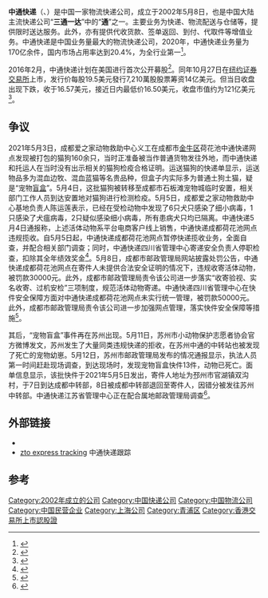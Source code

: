{{redirect2|中通|日本福島縣的地理分區|中通 (福島縣)}}
{{Infobox_Company 
| name = 中通快递
| foundation = 2002年5月8日
| location   = {{CHN}}上海市青浦区华新镇华志路1685号
| key_people =赖梅松（董事长）
| industry = [[快递|快递]]、[[物流|物流]]
| traded_as = {{NYSE|ZTO}}<BR>{{hkex|2057}}
| products = 快递服务、物流服务
| num_employees = 10万人<ref>{{cite web |url=http://www.zto.cn/Company.htm |title=存档副本 |accessdate=2014-05-15 |deadurl=yes |archiveurl=https://web.archive.org/web/20140517154845/http://www.zto.cn/Company.htm |archivedate=2014-05-17 }} 中通快递公司介绍</ref>
| major_shareholder =賴海松26.5%和77.7%投票權
| homepage =http://www.zto.com/
| company_name_en = ZTO Express
| company_logo = ZTO Express.png
| company_type = [[快递公司|快递公司]]、[[物流公司|物流公司]]
| company_slogan = 譽滿中華　通達天下
}}
'''中通快递'''（{{NYSE|ZTO}}、{{hkex|2057}}）是中国一家物流快递公司，成立于2002年5月8日，也是中国大陆主流快递公司“'''三通一达'''”中的“'''通'''”之一。主要业务为快递、物流配送与仓储等，提供限时送达服务。此外，亦有提供代收货款、签单返回、到付、代取件等增值业务。中通快递是中国业务量最大的物流快递公司，2020年，中通快递业务量为170亿余件，国内市场占用率达到20.4%，为全行业第一<ref>{{Cite web|title=市占率全行业第一，中通地位稳了？|url=https://tech.ifeng.com/c/84iESFjFsCB|accessdate=2021-04-13|work=tech.ifeng.com|archive-date=2021-04-13|archive-url=https://web.archive.org/web/20210413180214/https://tech.ifeng.com/c/84iESFjFsCB}}</ref>。

2016年2月，中通快递计划在美国进行首次公开募股<ref>{{cite news|title=中通快递计划在美国上市 融资10亿-20亿美元|url=http://cn.wsj.com/gb/20160219/mkt205111.asp|accessdate=2016-02-19|agency=华尔街日报|date=2016-02-19|archive-url=https://web.archive.org/web/20160219213429/http://cn.wsj.com/gb/20160219/mkt205111.asp|archive-date=2016-02-19|dead-url=yes}}</ref>。同年10月27日在[[纽约证券交易所|纽约证券交易所]]上市，发行价每股19.5美元發行7,210萬股股票筹资14亿美元。但当日收盘出现下跌，收于16.57美元，接近日内最低价16.50美元，收盘市值约为121亿美元<ref>{{cite news|title=中通快递在美上市首日跌破发行价 收盘重挫逾15%|url=http://finance.ifeng.com/a/20161028/14968753_0.shtml|accessdate=2016-10-28|agency=凤凰国际iMarkets|date=2016-10-28|6=|archive-date=2019-05-12|archive-url=https://web.archive.org/web/20190512034533/http://finance.ifeng.com/a/20161028/14968753_0.shtml|dead-url=no}}</ref>。

==争议==
2021年5月3日，成都爱之家动物救助中心义工在成都市[[金牛区|金牛区]]荷花池中通快递网点发现被打包的猫狗160余只，当时正准备被当作普通货物发往外地，而中通快递和托运人在当时没有出示相关的猫狗检疫合格证明。运送猫狗的快递单显示，运送物品多为混血边牧、混血蓝猫等名贵品种，但盒子内实际多为普通土狗土猫，疑是“宠物[[盲盒|盲盒]]”。5月4日，这批猫狗被转移至成都市石板滩宠物城临时安置，相关部门工作人员到达安置地对猫狗进行检测检疫。5月5日，成都爱之家动物救助中心基地负责人陈运莲表示，已经在受检动物中发现了6只犬只感染了细小病毒，1只感染了犬瘟病毒，2只疑似感染细小病毒，所有患病犬只均已隔离。中通快递5月4日通报称，上述活体动物系平台电商客户线上销售，中通快递成都荷花池网点违规揽收。自5月5日起，中通快递成都荷花池网点暂停快递揽收业务，全面自查，并配合相关部门调查；同时，中通快递四川省管理中心寄递安全负责人停职检查，扣除其全年绩效奖金<ref>{{cite news |title=中通快递成都一网点“宠物盲盒”事件后续公布 |url=https://finance.sina.com.cn/tech/2021-05-05/doc-ikmyaawc3548108.shtml |accessdate=2021-05-05 |work=cnBeta |date=2021-05-05 |archive-date=2021-05-05 |archive-url=https://web.archive.org/web/20210505151017/https://finance.sina.com.cn/tech/2021-05-05/doc-ikmyaawc3548108.shtml }}</ref>。5月8日，成都市邮政管理局网站披露处罚公告，中通快递成都荷花池网点在寄件人未提供合法安全证明的情况下，违规收寄活体动物，被罚款30000元。此外，成都市邮政管理局责令该公司进一步落实“收寄验视、实名收寄、过机安检”三项制度，规范活体动物寄递。中通快递四川省管理中心在快件安全保障方面对中通快递成都荷花池网点未实行统一管理，被罚款50000元。此外，成都市邮政管理局责令该公司进一步加强网点管理，落实快件安全保障等措施<ref>{{cite news |title=“宠物盲盒”处罚结果：涉事企业共被罚8万元 |url=https://finance.sina.com.cn/chanjing/gsnews/2021-05-08/doc-ikmyaawc4151214.shtml |accessdate=2021-05-08 |work=中新经纬 |date=2021-05-08 |archive-date=2021-05-09 |archive-url=https://web.archive.org/web/20210509062032/https://finance.sina.com.cn/chanjing/gsnews/2021-05-08/doc-ikmyaawc4151214.shtml }}</ref>。

其后，“宠物盲盒”事件再在苏州出现。5月11日，苏州市小动物保护志愿者协会官方微博发文，苏州发生了大量同类违规快递的拒收，在苏州中通的中转站也被发现了死亡的宠物幼崽。5月12日，苏州市邮政管理局发布的情况通报显示，执法人员第一时间赶赴现场调查，到达现场时，发现宠物盲盒快件13件，动物已死亡。面单信息显示，该批快件于2021年5月5日发出，寄件人地址为邳州市官湖镇双沟村，于7日到达成都中转部，8日被成都中转部退回至寄件人，因错分被发往苏州中转部。中通快递江苏省管理中心正在配合属地邮政管理局调查<ref>{{cite news |author1=蔡淑敏 |title=“宠物盲盒”还没完？苏州中通快递中转站出现活体快递 部分动物已死亡 |url=https://finance.sina.com.cn/stock/s/2021-05-12/doc-ikmyaawc4941884.shtml |accessdate=2021-05-12 |work=国际金融报 |date=2021-05-12 |archive-date=2021-05-12 |archive-url=https://web.archive.org/web/20210512151741/https://finance.sina.com.cn/stock/s/2021-05-12/doc-ikmyaawc4941884.shtml }}</ref>。

==外部链接==
* {{official|http://www.zto.cn/}}
* [https://couriertrackingfinder.com/zto-tracking/ zto express tracking] {{Wayback|url=https://couriertrackingfinder.com/zto-tracking/ |date=20220503230058 }} 中通快递跟踪


== 参考 ==
{{reflist}}

{{中國大陸速遞公司}}
{{DEFAULTSORT:z}}
[[Category:2002年成立的公司|Category:2002年成立的公司]]
[[Category:中国快递公司|Category:中国快递公司]]
[[Category:中国物流公司|Category:中国物流公司]]
[[Category:中国民营企业|Category:中国民营企业]]
[[Category:上海公司|Category:上海公司]]
[[Category:青浦区|Category:青浦区]]
[[Category:香港交易所上市認股證|Category:香港交易所上市認股證]]